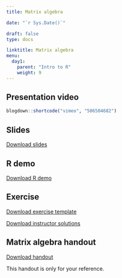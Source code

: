 ---
title: Matrix algebra 

date: "`r Sys.Date()`"

draft: false
type: docs

linktitle: Matrix algebra
menu:
  day1:
    parent: "Intro to R"
    weight: 9
---

## Presentation video

```{r, echo=F}
blogdown::shortcode("vimeo", "506504682")
```

## Slides

[Download slides](../../../Course_Modularization/Intro, general, packages/matrixAlgebraSlidesExtra.pptx)

## R demo

[Download R demo](../../../Course_Modularization/Intro, general, packages/Matrix algebra in R - demo.R)

## Exercise

[Download exercise template](../../../Course_Modularization/Intro, general, packages/Matrix algebra in R - template.Rmd)

<!-- Solutions will be provided upon request. -->

[Download instructor solutions](../../../Course_Modularization/Intro, general, packages/Matrix algebra in R - solutions.Rmd)

## Matrix algebra handout 

[Download handout](../../../Course_Modularization/Intro, general, packages/matrix.algebra.pdf)

This handout is only for your reference.

